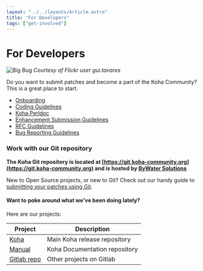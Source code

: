 ```yaml
---
layout: "../../layouts/Article.astro"
title: "For Developers"
tags: ["get-involved"]
---
```


# For Developers

![Big Bug](http://farm3.static.flickr.com/2039/1703252007_24ce860838.jpg)
*Courtesy of Flickr user gui.tavares*

Do you want to submit patches and become a part of the Koha Community? This is a great place to start.

- [Onboarding](https://wiki.koha-community.org/wiki/Getting_involved)
- [Coding Guidelines](http://wiki.koha-community.org/wiki/Coding_Guidelines)
- [Koha Perldoc](http://perldoc.koha-community.org/)
- [Enhancement Submission Guidelines](http://wiki.koha-community.org/wiki/Enhancement_Request_Guidelines)
- [RFC Guidelines](http://wiki.koha-community.org/wiki/Category:RFCs)
- [Bug Reporting Guidelines](http://wiki.koha-community.org/wiki/Bug_Reporting_Guidelines)

### Work with our Git repository

**The Koha Git repository is located at [https://git.koha-community.org](https://git.koha-community.org) and is hosted by [ByWater Solutions](http://bywatersolutions.com/)**

New to Open Source projects, or new to Git? Check out our handy guide to [submitting your patches using Git](http://wiki.koha-community.org/wiki/Version_Control_Using_Git).

#### Want to poke around what we’ve been doing lately?

Here are our projects:

| Project                                | Description                    |
| -------------------------------------- | ------------------------------ |
| [Koha](https://git.koha-community.org/Koha-community/Koha) | Main Koha release repository  |
| [Manual](https://gitlab.com/koha-community/koha-manual/)  | Koha Documentation repository |
| [Gitlab repo](https://gitlab.com/koha-community/)         | Other projects on Gitlab      |
